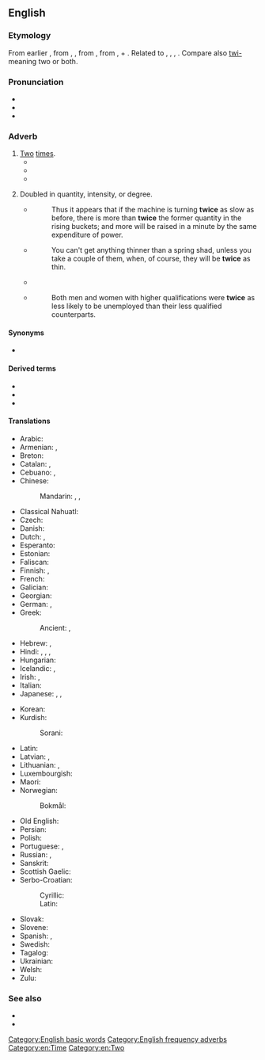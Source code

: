 ==English==
{{number box|en|2}}

===Etymology===
From earlier {{m|en|twise}}, from {{inh|en|enm|twies}}, {{m|enm|twiȝes}}, from {{inh|en|ang|twīġes||twice}}, from {{m|ang|twīwa}}, {{m|ang|twīġa}} {{gloss|"twice"; whence Middle English {{m|enm|twie||twice}}}} + {{m|ang|-es|pos=adverbial genitive ending}}. Related to {{cog|stq|twäie||twice}}, {{cog|gml|twiges}}, {{m|gml|twies||twice}}, {{cog|gmh|zwies||twies}}. Compare also [[twi-]] meaning two or both.

===Pronunciation===
* {{IPA|en|/twaɪs/|[tw̥aɪs]}}
* {{audio|en|en-us-twice.ogg|Audio (US)}}
* {{rhymes|en|aɪs}}

===Adverb===
{{en-adv|-}}

# [[two|Two]] [[time]]s.
#* {{quote-book|en|year=1824|author=Lord Byron|authorlink=Lord Byron|title=Don Juan|chapter=Canto the Thirteenth|chapterurl={{fullurl:s:en:Don Juan (Byron)/Canto the Thirteenth}}|passage=I've done with my tirade. The world was gone; / The '''twice''' two thousand, for whom earth was made, / Were vanish'd to be what they call alone}}
#* {{quote-book|en|year=1898|author={{w|Winston Churchill (novelist)|Winston Churchill}}
|title={{w|The Celebrity}}|chapter=5
|passage=He could not be induced to remain permanently at Mohair because Miss Trevor was at Asquith, but he appropriated a Hempstead cart from the Mohair stables and made the trip sometimes '''twice''' in a day.}}
#* {{quote-song|en|year=1934|title={{w|Santa Claus Is Coming to Town}}|author=J. Fred Coots, Haven Gillespie|passage=Santa Claus is coming to town / He’s making a list, / And checking it '''twice''', / He’s gonna find out who’s naughty or nice / Santa Claus is coming to town}}
# {{lb|en|usually with "as"|of a specified quality}} Doubled in quantity, intensity, or degree.
#* {{quote-book|en|year=1826|author=John Nicholson|publisher=H.C. Carey & I. Lea|title=The Operative Mechanic, and British Machinist: Being a Practical Display of the Manufactories and Mechanical Arts of the United Kingdom|volume=1|pageurl=http://books.google.com/books?id=TJUAAAAAMAAJ&dq=%22twice%20as%20slow%22&pg=PA78#v=onepage&q=%22twice%20as%20slow%22&f=false|page=78}}
#*: Thus it appears that if the machine is turning '''twice''' as slow as before, there is more than '''twice''' the former quantity in the rising buckets; and more will be raised in a minute by the same expenditure of power.
#* {{quote-book|en|title=Domesticated Trout: How to Breed and Grow Them|year=1896|edition=fourth
|page=304|author=Livingston Stone|pageurl=http://books.google.com/books?id=IPg-AAAAYAAJ&dq=inauthor%3A%22Livingston%20Stone%22&pg=PA304#v=onepage&q=%22thin%20as%20a%20shad%22&f=false}}
#*: You can't get anything thinner than a spring shad, unless you take a couple of them, when, of course, they will be '''twice''' as thin.
#* {{quote-book|en|title=Building mathematical concepts in the elementary school|author=Peter Lincoln Spencer|year=1952|page=139|passage=MARY: As you go from left to right, each example has twice as many twos; from right to left, '''twice''' as few.}}
#* {{quote-book|en|year=1995|title=Highly Qualified Women|author=Louise Corti, Heather Laurie, Shirley Dex
|publisher=Great Britain. Dept. of Employment|pageurl=http://books.google.com/books?id=y25ZAAAAYAAJ&q=%22twice+as+less%22&dq=%22twice+as+less%22&hl=en&sa=X&ei=UhGRUbGMDsbK0gH4xIGYCQ&ved=0CDEQ6AEwATgU|page=18}}
#*: Both men and women with higher qualifications were '''twice''' as less likely to be unemployed than their less qualified counterparts.

====Synonyms====
* {{l|en|[[two]] [[times]]}}

====Derived terms====
* {{l|en|a broken clock is right twice a day}}
* {{l|en|two-time}}
* {{l|en|twice as less}}

====Translations====
{{trans-top|two times}}
* Arabic: {{t|ar|مَرَّتَيْن}}
* Armenian: {{t|hy|երկու անգամ}}, {{t+|hy|երկիցս}}
* Breton: {{t+|br|div wech}}
* Catalan: {{t|ca|dos cops}}, {{t|ca|dues vegades}}
* Cebuano: {{t|ceb|makaduha}}, {{t|ceb|kaduha}}
* Chinese:
*: Mandarin: {{t+|cmn|兩次|sc=Hani}}, {{t+|cmn|两次|tr=liǎng cì|sc=Hani}}, {{t+|cmn|两倍|tr=liǎng bèi|sc=Hani}}
* Classical Nahuatl: {{t|nci|ōppa}}
* Czech: {{t+|cs|dvakrát}}
* Danish: {{t|da|[[to]] [[gange]]}}
* Dutch: {{t|nl|twee keer}}, {{t+|nl|tweemaal}}
* Esperanto: {{t+|eo|dufoje}}
* Estonian: {{t|et|[[kaks]] [[kord|korda]]}}
* Faliscan: {{t|xfa|pis|sc=Ital}}
* Finnish: {{t+|fi|kaksi kertaa}}, {{t+|fi|kahdesti}}
* French: {{t|fr|deux fois}}
* Galician: {{t|gl|dúas veces|f-p}}
* Georgian: {{t|ka|ორჯერ}}
* German: {{t+|de|zweimal}}, {{t+|de|doppelt}}
* Greek: {{t+|el|δις}}
*: Ancient: {{t|grc|δίς}}, {{t|grc|δυάκις}}
* Hebrew: {{t|he|פעמיים|alt=פעמיים \ פַּעֲמַיִם|tr=pa'amáyim}}, {{t+|he|פעם|alt=שְׁתֵּי פְּעָמִים|tr=sh'téi p'amím}}
* Hindi: {{t+|hi|दोगुना}}, {{t+|hi|दुगना}}, {{t+|hi|दोहरा}}, {{t+|hi|दुकना}}
* Hungarian: {{t+|hu|kétszer}}
* Icelandic: {{t+|is|tvisvar}}, {{t+|is|tvívegis}}
* Irish: {{t|ga|faoi dhó}}, {{t|ga|[[dhá]] [[uair]]}}
* Italian: {{t|it|due volte}}
* Japanese: {{t+|ja|二度|tr=にど, nido}}, {{t|ja|二回|tr=にかい, nikai}} {{qualifier|for frequency}}, {{t|ja|二倍|tr=にばい, nibai}} {{qualifier|for scale ratio}}
{{trans-mid}}
* Korean: {{t|ko|두번}}
* Kurdish:
*: Sorani: {{t+|ku|دووجار}}
* Latin: {{t+|la|bis}}
* Latvian: {{t|lv|divreiz}}, {{t|lv|divas reizes|f-p}}
* Lithuanian: {{t|lt|du kartus}}, {{t|lt|dukart}}
* Luxembourgish: {{t|lb|zweemol}}
* Maori: {{t|mi|taurua}}
* Norwegian:
*: Bokmål: {{t|nb|to ganger}}
* Old English: {{t|ang|tweowa}}
* Persian: {{t+|fa|دوبار|tr=dobar}}
* Polish: {{t+|pl|dwukrotnie}}
* Portuguese: {{t|pt|[[duas]] [[vezes]]}}, {{t+|pt|duplamente}}
* Russian: {{t+|ru|два́жды}}, {{t|ru|два ра́за}}
* Sanskrit: {{t+|sa|द्विस्}}
* Scottish Gaelic: {{t|gd|dà uair}}
* Serbo-Croatian:
*: Cyrillic: {{t|sh|два́пут|sc=Cyrl}}
*: Latin: {{t+|sh|dváput}}
* Slovak: {{t|sk|dvakrát}}
* Slovene: {{t+|sl|dvakrat}}
* Spanish: {{t|es|dos veces}}, {{t|es|doblemente}}
* Swedish: {{t|sv|[[två]] [[gånger]]}}
* Tagalog: {{t|tl|makalawa}}
* Ukrainian: {{t|uk|двічі}}
* Welsh: {{t|cy|dwywaith}}
* Zulu: {{t|zu|kabili}}
{{trans-bottom}}

===See also===
* {{l|en|once}}
* {{l|en|thrice}}

[[Category:English basic words]]
[[Category:English frequency adverbs]]
[[Category:en:Time]]
[[Category:en:Two]]